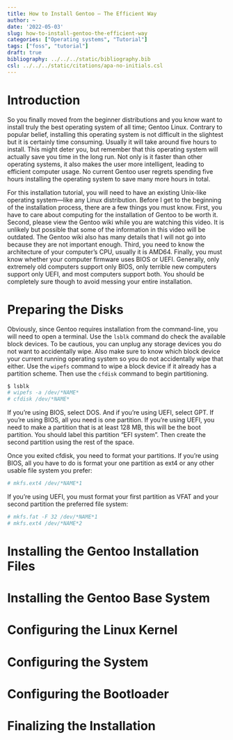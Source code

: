 ```yaml
---
title: How to Install Gentoo – The Efficient Way
author: ~
date: '2022-05-03'
slug: how-to-install-gentoo-the-efficient-way
categories: ["Operating systems", "Tutorial"]
tags: ["foss", "tutorial"]
draft: true
bibliography: ../../../static/bibliography.bib
csl: ../../../static/citations/apa-no-initials.csl
---
```


# Introduction

So you finally moved from the beginner distributions and you know want to install truly the best operating system of all time; Gentoo Linux.
Contrary to popular belief, installing this operating system is not difficult in the slightest but it is certainly time consuming.
Usually it will take around five hours to install.
This might deter you, but remember that this operating system will actually save you time in the long run.
Not only is it faster than other operating systems, it also makes the user more intelligent, leading to efficient computer usage.
No current Gentoo user regrets spending five hours installing the operating system to save many more hours in total.

For this installation tutorial, you will need to have an existing Unix-like operating system—like any Linux distribution.
Before I get to the beginning of the installation process, there are a few things you must know.
First, you have to care about computing for the installation of Gentoo to be worth it.
Second, please view the Gentoo wiki while you are watching this video.
It is unlikely but possible that some of the information in this video will be outdated.
The Gentoo wiki also has many details that I will not go into because they are not important enough.
Third, you need to know the architecture of your computer's CPU, usually it is AMD64. 
Finally, you must know whether your computer firmware uses BIOS or UEFI.
Generally, only extremely old computers support only BIOS, only terrible new computers support only UEFI, and most computers support both.
You should be completely sure though to avoid messing your entire installation.

# Preparing the Disks

Obviously, since Gentoo requires installation from the command-line, you will need to open a terminal.
Use the `lsblk` command do check the available block devices.
To be cautious, you can unplug any storage devices you do not want to accidentally wipe.
Also make sure to know which block device your current running operating system so you do not accidentally wipe that either.
Use the `wipefs` command to wipe a block device if it already has a partition scheme. 
Then use the `cfdisk` command to begin partitioning.

```sh
$ lsblk
# wipefs -a /dev/*NAME*
# cfdisk /dev/*NAME*
```

If you're using BIOS, select DOS.
And if you're using UEFI, select GPT.
If you're using BIOS, all you need is one partition.
If you're using UEFI, you need to make a partition that is at least 128 MB, this will be the boot partition.
You should label this partition "EFI system".
Then create the second partition using the rest of the space.

Once you exited cfdisk, you need to format your partitions.
If you're using BIOS, all you have to do is format your one partition as ext4 or any other usable file system you prefer:

```sh
# mkfs.ext4 /dev/*NAME*1
```

If you're using UEFI, you must format your first partition as VFAT and your second partition the preferred file system:

```sh
# mkfs.fat -F 32 /dev/*NAME*1
# mkfs.ext4 /dev/*NAME*2
```

# Installing the Gentoo Installation Files

# Installing the Gentoo Base System

# Configuring the Linux Kernel

# Configuring the System

# Configuring the Bootloader

# Finalizing the Installation
